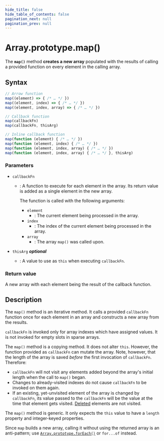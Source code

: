 ```yaml
---
hide_title: false
hide_table_of_contents: false
pagination_next: null
pagination_prev: null
---
```

# Array.prototype.map()

The **`map()`** method **creates
a new array** populated with the results of calling a provided function on
every element in the calling array.

## Syntax

```js
// Arrow function
map((element) => { /* … */ })
map((element, index) => { /* … */ })
map((element, index, array) => { /* … */ })

// Callback function
map(callbackFn)
map(callbackFn, thisArg)

// Inline callback function
map(function (element) { /* … */ })
map(function (element, index) { /* … */ })
map(function (element, index, array) { /* … */ })
map(function (element, index, array) { /* … */ }, thisArg)
```

### Parameters

- `callbackFn`

  - : A function to execute for each element in the array. Its return value is added as a single element in the new array.

    The function is called with the following arguments:

    - `element`
      - : The current element being processed in the array.
    - `index`
      - : The index of the current element being processed in the array.
    - `array`
      - : The array `map()` was called upon.

- `thisArg` _**optional**_
  - : A value to use as `this` when executing `callbackFn`. 

### Return value

A new array with each element being the result of the callback function.

## Description

The `map()` method is an iterative method. It calls a provided `callbackFn` function once for each element in an array and constructs a new array from the results.

`callbackFn` is invoked only for array indexes which have assigned values. It is not invoked for empty slots in sparse arrays.

The `map()` method is a copying method. It does not alter `this`. However, the function provided as `callbackFn` can mutate the array. Note, however, that the length of the array is saved _before_ the first invocation of `callbackFn`. Therefore:

- `callbackFn` will not visit any elements added beyond the array's initial length when the call to `map()` began.
- Changes to already-visited indexes do not cause `callbackFn` to be invoked on them again.
- If an existing, yet-unvisited element of the array is changed by `callbackFn`, its value passed to the `callbackFn` will be the value at the time that element gets visited. [Deleted](https://developer.mozilla.org/docs/Web/JavaScript/Reference/Operators/delete) elements are not visited.



The `map()` method is generic. It only expects the `this` value to have a `length` property and integer-keyed properties.

Since `map` builds a new array, calling it without using the returned
array is an anti-pattern; use [`Array.prototype.forEach()`](./forEach.mdx) or
`for...of` instead.
